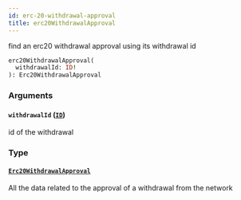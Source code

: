 ```yaml
---
id: erc-20-withdrawal-approval
title: erc20WithdrawalApproval
---
```



find an erc20 withdrawal approval using its withdrawal id

```graphql
erc20WithdrawalApproval(
  withdrawalId: ID!
): Erc20WithdrawalApproval
```


### Arguments

#### `withdrawalId` ([`ID`](/docs/v0.47/graphql/scalars/id))

id of the withdrawal


### Type

#### [`Erc20WithdrawalApproval`](/docs/v0.47/graphql/objects/erc-20-withdrawal-approval) 

All the data related to the approval of a withdrawal from the network




